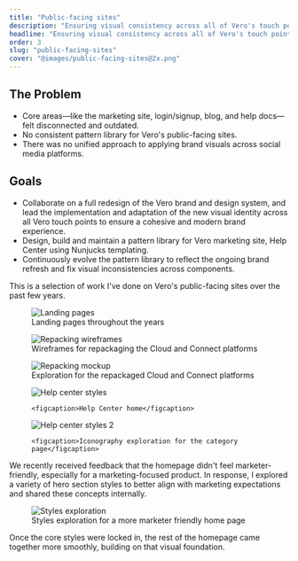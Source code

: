 ```yaml
---
title: "Public-facing sites"
description: "Ensuring visual consistency across all of Vero's touch points"
headline: "Ensuring visual consistency across all of Vero's touch points"
order: 3
slug: "public-facing-sites"
cover: "@images/public-facing-sites@2x.png"
---
```




<CaseStudyCallout description="Vero's brand lacked visual consistency across their marketing and product touch points. This involved adapting the refreshed design system ensuring everything felt intentional. The work helped unify Vero's visual identity and set a stronger foundation for future design consistency." />

## The Problem

- Core areas—like the marketing site, login/signup, blog, and help docs—felt
  disconnected and outdated.
- No consistent pattern library for Vero's public-facing sites.
- There was no unified approach to applying brand visuals across social media
  platforms.

## Goals

- Collaborate on a full redesign of the Vero brand and design system, and lead
  the implementation and adaptation of the new visual identity across all Vero
  touch points to ensure a cohesive and modern brand experience.
- Design, build and maintain a pattern library for Vero marketing site, Help Center using
  Nunjucks templating.
- Continuously evolve the pattern library to reflect the ongoing brand refresh
  and fix visual inconsistencies across components.

This is a selection of work I've done on Vero's public-facing sites over the past few years.

<figure>
  <Image
    class="rounded-4xl bg-yellow-50"
    src={landingPagesImage}
    alt="Landing pages"
  />
  <figcaption>Landing pages throughout the years</figcaption>
</figure>

<figure>
  <Image
    class="rounded-4xl bg-yellow-50"
    src={repackagingWireframesImage}
    alt="Repacking wireframes"
  />
  <figcaption>
    Wireframes for repackaging the Cloud and Connect platforms
  </figcaption>
</figure>

<figure>
  <Image
    class="rounded-4xl bg-cyan-50"
    src={repackagingMockupImage}
    alt="Repacking mockup"
  />
  <figcaption>
    Exploration for the repackaged Cloud and Connect platforms
  </figcaption>
</figure>

<div class="grid grid-cols-3 gap-10">
  <figure class="col-span-1 !my-0 md:col-span-2">
    <Image
      class="rounded-3xl bg-yellow-50"
      src={helpCenterStylesImage}
      alt="Help center styles"
    />

    <figcaption>Help Center home</figcaption>

  </figure>

  <figure class="col-span-1 !my-0">
    <Image
      class="rounded-3xl bg-yellow-50"
      src={helpCenterStyles2Image}
      alt="Help center styles 2"
    />

    <figcaption>Iconography exploration for the category page</figcaption>

  </figure>
</div>

We recently received feedback that the homepage didn't feel marketer-friendly, especially for a marketing-focused product. In response, I explored a variety of hero section styles to better align with marketing expectations and shared these concepts internally.

<figure>
  <Image
    class="rounded-4xl bg-cyan-50"
    src={stylesExplorationImage}
    alt="Styles exploration"
  />
  <figcaption>
    Styles exploration for a more marketer friendly home page
  </figcaption>
</figure>

Once the core styles were locked in, the rest of the homepage came together more smoothly, building on that visual foundation.

